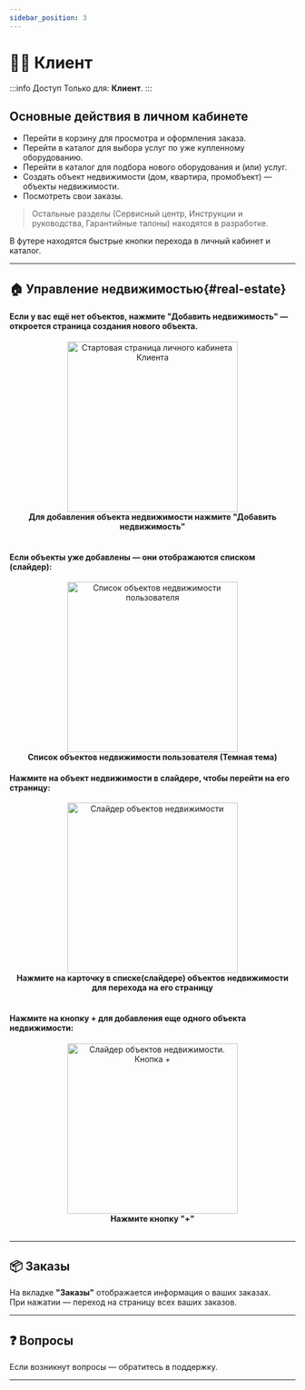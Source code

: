 ```yaml
---
sidebar_position: 3
---
```



# 🙍‍♂️ Клиент

:::info Доступ
Только для: **Клиент**.
:::

## Основные действия в личном кабинете

- Перейти в <Link to="/catalog">корзину</Link> для просмотра и оформления заказа.
- Перейти в <Link to="/catalog">каталог</Link> для выбора услуг по уже купленному оборудованию.
- Перейти в <Link to="/catalog">каталог</Link> для подбора нового оборудования и (или) услуг.
- Создать объект недвижимости (дом, квартира, промобъект) — <Link to="/real-estate/create">объекты недвижимости</Link>.
- Посмотреть свои <Link to="/orders">заказы</Link>.

> Остальные разделы (Сервисный центр, Инструкции и руководства, Гарантийные талоны) находятся в разработке.

В футере находятся быстрые кнопки перехода в личный кабинет и <Link to="/catalog">каталог</Link>.

---

## 🏠 Управление недвижимостью{#real-estate}

#### Если у вас ещё нет объектов, нажмите **"Добавить недвижимость"** — откроется страница <Link to="/real-estate/create">создания нового объекта.</Link>

<Link to="/real-estate/create">
<div align="center">
  <img src="/img/account/client/client_start.png" alt="Стартовая страница личного кабинета Клиента" width="300" />
  <figcaption><b>Для добавления объекта недвижимости нажмите "Добавить недвижимость"</b></figcaption>
</div>
</Link>

<br />

#### Если объекты уже добавлены — они отображаются списком (слайдер):

<div align="center">
  <img src="/img/account/client_real_eastate_list.png" alt="Список объектов недвижимости пользователя" width="300" />
  <figcaption><b>Список объектов недвижимости пользователя <Link to="/account/settings#theme">(Темная тема)</Link></b></figcaption>
</div>

#### Нажмите на объект недвижимости в слайдере, чтобы перейти на его страницу:

<Link to="/real-estate/page">
<div align="center">
  <img src="/img/account/client/client_click_real_estate.png" alt="Слайдер объектов недвижимости" width="300" />
  <figcaption><b>Нажмите на карточку в списке(слайдере) объектов недвижимости для перехода на его страницу</b></figcaption>
</div>
</Link>

<br />

#### Нажмите на кнопку + для добавления еще одного объекта недвижимости:

<Link to="/real-estate/create">
<div align="center">
  <img src="/img/account/client/client_add_more_real_estate.png" alt="Слайдер объектов недвижимости. Кнопка +" width="300" />
  <figcaption><b>Нажмите кнопку "+"</b></figcaption>
</div>
</Link>

<br />


---

## 📦 Заказы

На вкладке **"Заказы"** отображается информация о ваших заказах.  
При нажатии — переход на страницу всех ваших <Link to="/orders">заказов</Link>.

---

## ❓ Вопросы

 Если возникнут вопросы — обратитесь в поддержку.

 ---


